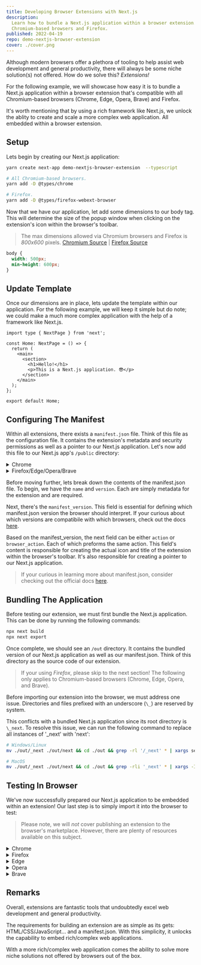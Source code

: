 ```yaml
---
title: Developing Browser Extensions with Next.js
description:
  Learn how to bundle a Next.js application within a browser extension. Compatible with
  Chromium-based browsers and Firefox.
published: 2022-04-19
repo: demo-nextjs-browser-extension
cover: ./cover.png
---
```


Although modern browsers offer a plethora of tooling to help assist web development and general
productivity, there will always be some niche solution(s) not offered. How do we solve this?
_Extensions!_

For the following example, we will showcase how easy it is to bundle a Next.js application within a
browser extension that's compatible with all Chromium-based browsers (Chrome, Edge, Opera, Brave)
and Firefox.

It's worth mentioning that by using a rich framework like Next.js, we unlock the ablity to create
and scale a more complex web application. All embedded within a browser extension.

## Setup

Lets begin by creating our Next.js application:

```bash
yarn create next-app demo-nextjs-browser-extension  --typescript

# All Chromium-based browsers.
yarn add -D @types/chrome

# Firefox.
yarn add -D @types/firefox-webext-browser
```

Now that we have our application, let add some dimensions to our body tag. This will determine the
size of the popup window when clicking on the extension's icon within the browser's toolbar.

> The max dimensions allowed via Chromium browsers and Firefox is _800x600_ pixels. [Chromium
> Source][chromium-dimensions] | [Firefox Source][firefox-dimensions]

```scss title="styles/globals.scss"
body {
  width: 500px;
  min-height: 600px;
}
```

## Update Template

Once our dimensions are in place, lets update the template within our application. For the following
example, we will keep it simple but do note; we could make a much more complex application with the
help of a framework like Next.js.

```tsx title="pages/index.tsx"
import type { NextPage } from 'next';

const Home: NextPage = () => {
  return (
    <main>
      <section>
        <h1>Hello!</h1>
        <p>This is a Next.js application. 😎</p>
      </section>
    </main>
  );
};

export default Home;
```

## Configuring The Manifest

Within all extensions, there exists a `manifest.json` file. Think of this file as the configuration
file. It contains the extension's metadata and security permissions as well as a pointer to our
Next.js application. Let's now add this file to our Next.js app's `/public` directory:

<div>
  <details>
    <summary>Chrome</summary>
    ```json title="public/manifest.json"    
    {
      "name": "Next.js Browser Extension Demo",
      "version": "1.0.0",
      "manifest_version": 3,
      "action": {
        "default_title": "Next.js Browser Extension Demo",
        "default_popup": "index.html"
      }
    }
    ```
  </details>
  <details>
    <summary>Firefox/Edge/Opera/Brave</summary>
    ```json title="public/manifest.json"    
    {
      "name": "Next.js Browser Extension Demo",
      "version": "1.0.0",
      "manifest_version": 2,
      "browser_action": {
        "default_title": "Next.js Browser Extension Demo",
        "default_popup": "index.html"
      }
    }
    ```
  </details>
</div>

Before moving further, lets break down the contents of the manifest.json file. To begin, we have the
`name` and `version`. Each are simply metadata for the extension and are required.

Next, there's the `manifest_version`. This field is essential for defining which manifest.json
version the browser should interpret. If your curious about which versions are compatibile with
which browsers, check out the docs [here][manifest-compatibility].

Based on the manifest_version, the next field can be either `action` or `browser_action`. Each of
which preforms the same action. This field's content is responsible for creating the actual icon and
title of the extension within the browser's toolbar. It's also responsible for creating a pointer to
our Next.js application.

> If your curious in learning more about manifest.json, consider checking out the official docs
> [here][manifest].

## Bundling The Application

Before testing our extension, we must first bundle the Next.js application. This can be done by
running the following commands:

```bash
npx next build
npx next export
```

Once complete, we should see an `/out` directory. It contains the bundled version of our Next.js
application as well as our manifest.json. Think of this directory as the source code of our
extension.

> If your using _Firefox_, please skip to the next section! The following only applies to
> Chromium-based browsers (Chrome, Edge, Opera, and Brave).

Before importing our extension into the browser, we must address one issue. Directories and files
prefixed with an underscore (`\_`) are reserved by system.

This conflicts with a bundled Next.js application since its root directory is `\_next`. To resolve
this issue, we can run the following command to replace all instances of '\_next' with 'next':

```bash
# Windows/Linux
mv ./out/_next ./out/next && cd ./out && grep -rl '/_next' * | xargs sed -i 's|/_next|/next|g'

# MacOS
mv ./out/_next ./out/next && cd ./out && grep -rli '_next' * | xargs -I@ sed -i '' 's|/_next|/next|g' @;
```

## Testing In Browser

We've now successfully prepared our Next.js application to be embedded within an extension! Our last
step is to simply import it into the browser to test:

> Please note, we will _not_ cover publishing an extension to the browser's marketplace. However,
> there are plenty of resources available on this subject.

<div>
  <details>
    <summary>Chrome</summary>

    1. Navigate to: chrome://extensions
    2. Toggle on 'Developer Mode' in the top right corner.
    3. Click the 'Load Unpacked' button.
    4. Select your /out directory.

  </details>
  <details>
    <summary>Firefox</summary>

    1. Navigate to: about:debugging#/runtime/this-firefox
    2. Click the 'Load Temporary Add-on...' button.
    3. Select your manifest.json file.

  </details>
  <details>
    <summary>Edge</summary>

    1. Navigate to: edge://extensions/
    2. Toggle on 'Developer Mode' in the left panel.
    3. Click the 'Load Unpacked' button.
    4. Select your /out directory.

  </details>
  <details>
    <summary>Opera</summary>

    1. Navigate to: opera://extensions
    2. Toggle on 'Developer Mode' in the top right corner.
    3. Click the 'Load Unpacked' button.
    4. Select your /out directory.

  </details>
  <details>
    <summary>Brave</summary>

    1. Navigate to: brave://extensions
    2. Toggle on 'Developer Mode' in the top right corner.
    3. Click the 'Load Unpacked' button.
    4. Select your /out directory.

  </details>
</div>

## Remarks

Overall, extensions are fantastic tools that undoubtedly excel web development and general
productivity.

The requirements for building an extension are as simple as its gets: HTML/CSS/JavaScript... and a
manifest.json. With this simplicity, it unlocks the capability to embed rich/complex web
applications.

With a more rich/complex web application comes the ability to solve more niche solutions not offered
by browsers out of the box.

[chromium-dimensions]:
  https://source.chromium.org/chromium/chromium/src/+/main:chrome/browser/ui/views/extensions/extension_popup.h;l=60
[firefox-dimensions]:
  https://developer.mozilla.org/en-US/docs/Mozilla/Add-ons/WebExtensions/user_interface/Popups#popup_resizing
[manifest-compatibility]:
  https://developer.mozilla.org/en-US/docs/Mozilla/Add-ons/WebExtensions/manifest.json/manifest_version#browser_compatibility
[manifest]: https://developer.mozilla.org/en-US/docs/Mozilla/Add-ons/WebExtensions/manifest.json

